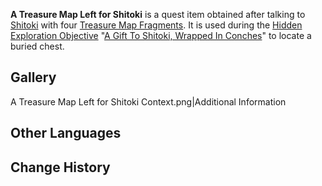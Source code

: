 {{Item Infobox
|id           = 101580
|image        = Item Treasure Map.png
|type         = Quest Items
|description  = A complete Treasure Map made from several fragments. It gives off a faint sea-salt scent.
|source1      = Obtained after talking to [[Shitoki]] with 4 [[Treasure Map Fragment (Tsurumi Island)|Treasure Map Fragments]]
}}
'''A Treasure Map Left for Shitoki''' is a quest item obtained after talking to [[Shitoki]] with four [[Treasure Map Fragment (Tsurumi Island)|Treasure Map Fragments]]. It is used during the [[Hidden Exploration Objective]] "[[A Gift To Shitoki, Wrapped In Conches]]" to locate a buried chest.

==Gallery==
<gallery hideaddbutton="true" captionalign="center">
A Treasure Map Left for Shitoki Context.png|Additional Information
</gallery>

==Other Languages==
{{Other Languages
|default_hidden = 1
|en      = A Treasure Map Left for Shitoki
|zhs     = 留给岻伽的「藏宝图」
|zhs_rm  = Liúgěi Chíjiā de "Cángbǎotú"
|zht     = 留給岻伽的「藏寶圖」
|zht_rm  = Liúgěi Chíjiā de "Cángbǎotú"
|ja      = シトキに残した「宝の地図」
|ja_rm   = Shitoki ni Nokoshita "Takara no Chizu"
|ko      = 시토키에게 남긴 「보물지도」
|ko_rm   = 
|es      = Mapa del tesoro para Shitoki
|fr      = Carte au trésor laissée pour Shitoki
|ru      = Оставленная для Ситоки карта сокровищ
|th      = "แผนที่ขุมทรัพย์" ที่ทิ้งไว้ให้ Shitoki
|th_rm   = 
|vi      = Bản Đồ Kho Báu để lại cho Shitoki
|de      = Eine für Shitoki zurückgelassene Schatzkarte
|id      = Peta Harta Karun yang Ditinggalkan untuk Shitoki
|pt      = Mapa do Tesouro deixado por Shitoki
}}

==Change History==
{{Change History|2.2}}
